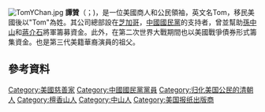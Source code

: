 [[File:TomYChan.jpg|thumb]]
'''譚贊'''（{{lang-en|Tom Young Chan}}；{{bd|1881年|9月25日|1944年|9月35日}})，是一位美國商人和公民領袖，英文名Tom，移民美國後以"Tom"為姓。其公司總部設在[[芝加哥|芝加哥]]，[[中國國民黨|中國國民黨]]的支持者，曾並幫助[[孫中山|孫中山]]和[[蔣介石|蔣介石]]將軍籌募資金。此外，在第二次世界大戰期間也以美國戰爭債券形式籌集資金。也是第三代美籍華裔演員{{link-en|勞倫·湯姆|Lauren Tom}}的祖父。

== 參考資料 ==
{{reflist}}

[[Category:美國慈善家|Category:美國慈善家]]
[[Category:中國國民黨黨員|Category:中國國民黨黨員]]
[[Category:归化美国公民的清朝人|Category:归化美国公民的清朝人]]
[[Category:檀香山人|Category:檀香山人]]
[[Category:中山人|Category:中山人]]
[[Category:美国报纸出版商|Category:美国报纸出版商]]